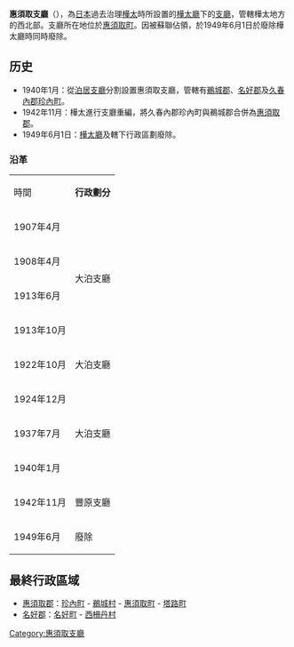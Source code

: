 {{日本支廳 (廢除)|
支廳=惠須取支廳|
都道府縣=樺太廳|
日文原名=恵須取支庁|
平假名=えすとるしちょう|
羅馬字拼音=Esutoru-shicho|
廢除時間=1949年6月1日|
廢除理由=遭[[蘇聯|蘇聯]]佔領，日本放棄主權|
廢除時處置=|
編號=|
面積=|
人口=|
市=|
郡=2|
町=4|
村=2|
統計時間=|
郵遞區號=|
所在地=惠須取郡惠須取町|
電話號碼=|
外部連結=|
經度=|
緯度=|
地圖=|
}}
'''惠須取支廳'''（{{jpn|j=恵須取支庁|kyu=惠須取支廳|hg=えすとるしちょう|rm=Esutoru shichō|f=y}}），為[[日本|日本]]過去治理[[樺太|樺太]]時所設置的[[樺太廳|樺太廳]]下的[[支廳|支廳]]，管轄樺太地方的西北部。支廳所在地位於[[惠須取町|惠須取町]]。因被蘇聯佔領，於1949年6月1日於廢除樺太廳時同時廢除。

== 历史 ==
*1940年1月：從[[泊居支廳|泊居支廳]]分割設置惠須取支廳，管轄有[[鵜城郡|鵜城郡]]、[[名好郡|名好郡]]及[[久春內郡|久春內郡]][[珍內町|珍內町]]。
*1942年11月：樺太進行支廳重編，將久春內郡珍內町與鵜城郡合併為[[惠須取郡|惠須取郡]]。
*1949年6月1日：[[樺太廳|樺太廳]]及轄下行政區劃廢除。

===沿革===
{| align=center border=1 cellspacing=0
|-align=center
| 時間
| colspan=11 | '''行政劃分'''
|-align=center
| 1907年4月
| colspan=2 rowspan=4 | 大泊支廳
| colspan=5 | 豐原支廳
| colspan=4 | 真岡支廳
|-align=center
| 1908年4月
| colspan=3 rowspan=3 | 豐原支廳
| colspan=2 rowspan=3 | 敷香支廳
| colspan=3 | 真岡支廳
| 名好支廳
|-align=center
| 1913年6月
| colspan=2 rowspan=2 | 真岡支廳
| colspan=2 | 久春內支廳
|-align=center
| 1913年10月
| colspan=2 | 泊居支廳
|-align=center
| 1922年10月
| 大泊支廳
| 留多加支廳
| colspan=2 rowspan=2 | 豐原支廳
| colspan=2 rowspan=4 | 元泊支廳
| rowspan=4 | 敷香支廳
| rowspan=4 | 本斗支廳
| rowspan=4 | 真岡支廳
| 泊居支廳
| 鵜城支廳
|-align=center
| 1924年12月
| colspan=2 rowspan=3 | 大泊支廳
| colspan=2 rowspan=2 | 泊居支廳
|-align=center
| 1937年7月
| rowspan=2 | 豐榮支廳
| rowspan=2 | 豐原市
|-align=center
| 1940年1月
| 泊居支廳
| bgcolor=yellow rowspan=2 | 惠須取支廳
|-align=center
| 1942年11月
| colspan=4 | 豐原支廳
| colspan=3 | 敷香支廳
| colspan=3 | 真岡支廳
|-align=center
| 1949年6月
| colspan=11 | 廢除
|}

== 最終行政區域 ==
*[[惠須取郡|惠須取郡]]：[[珍內町|珍內町]] - [[鵜城村|鵜城村]] - [[惠須取町|惠須取町]] - [[塔路町|塔路町]]
*[[名好郡|名好郡]]：[[名好町|名好町]] - [[西柵丹村|西柵丹村]]

{{日本海外領地行政區劃}}
{{樺太廳支廳}}
{{惠須取支廳}}

[[Category:惠須取支廳|Category:惠須取支廳]]
